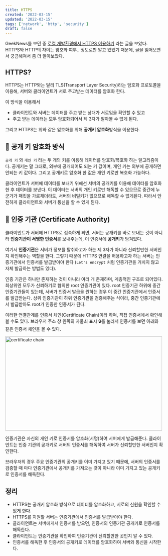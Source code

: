 ```yaml
---
title: HTTPS
created: '2022-03-15'
updated: '2022-03-15'
tags: ['network', 'http', 'security']
draft: false
---
```


GeekNews를 보던 중 [로컬 개발환경에서 HTTPS 이용하기](https://news.hada.io/topic?id=6144) 라는 글을 보았다. HTTPS와 HTTP의 차이는 암호화 여부.. 정도로만 알고 있었기 때문에, 글을 읽어보면서 궁금해져서 좀 더 알아보았다.

## HTTPS?

HTTPS는 HTTP와는 달리 TLS(Transport Layer Security)라는 암호화 프로토콜을 이용해, 서버와 클라이언트가 서로 주고받는 데이터를 암호화 한다.

이 방식을 이용해서

- 클라이언트와 서버는 데이터를 주고 받는 상대가 서로임을 확인할 수 있고
- 주고 받는 데이터는 모두 암호화되어서 제 3자가 알아볼 수 없게 된다.

그리고 HTTPS는 위와 같은 암호화를 위해 **공개키 암호화**방식을 이용한다.

## 🔐 공개 키 암호화 방식

`공개 키` 와 `개인 키` 라는 두 개의 키를 이용해 데이터를 암호화/복호화 하는 알고리즘이다.
공개키는 말 그대로, 외부에 공개되어도 되는 키 값이며, 개인 키는 외부에 공개하면 안되는 키 값이다. 그리고 공개키로 암호화 한 값은 개인 키로만 복호화 가능하다.

클라이언트가 서버에 데이터를 보내기 위해선 서버의 공개키를 이용해 데이터를 암호화한 후 데이터를 보낸다. 이 데이터는 서버의 개인 키로만 해독할 수 있으므로 중간에 누군가가 패킷을 가로채더라도, 서버의 비밀키가 없으므로 해독할 수 없게된다. 따라서 안전하게 클라이언트와 서버가 통신을 할 수 있게 된다.

## 📝 인증 기관 (Certificate Authority)

클라이언트가 서버에 HTTPS로 접속하게 되면, 서버는 공개키를 바로 보내는 것이 아니라 **인증기관이 서명한 인증서**를 보내주는데, 이 인증서에 **공개키**가 담겨있다.

여기서 **인증기관**은 서버가 정보를 탈취하고자 하는 제 3자가 아니라 신뢰할만한 서버인지 확인해주는 역할을 한다. 그렇기 때문에 HTTPS 연결을 허용하고자 하는 서버는 인증기관에서 인증서를 발급받아야 한다 (`Let's encrypt` 처럼 인증기관을 거치지 않고 자체 발급하는 방법도 있다).

인증 기관은 하나만 존재하는 것이 아니라 여러 개 존재하며, 계층적인 구조로 되어있다. 최상위엔 모두가 신뢰하기로 협의한 root 인증기관이 있다. root 인증기관 하위에 중간 인증기관들이 있는데, 서버가 인증서 발급을 원하는 경우 이 중간 인증기관에서 인증서를 발급받는다. 상위 인증기관이 하위 인증기관을 검증해주는 식이라, 중간 인증기관에서 발급받아도 root가 인증한 인증서가 된다.

이러한 연결관계를 인증서 체인(Certificate Chain)이라 하며, 직접 인증서에서 확인해 볼 수도 있다. 브라우저 주소 창 왼쪽의 자물쇠 표시 🔒를 눌러서 인증서를 보면 아래와 같은 인증서 체인을 볼 수 있다.

<Image src="/certificate-chain.png" alt="certificate chain" width="500px " height="300px" />

인증기관은 자신의 개인 키로 인증서를 암호화(서명)하여 서버에게 발급해준다. 클라이언트는 인증 기관의 공개키로 서버의 인증서를 해독하여 서버가 신뢰할만한 서버인지 확인한다.

브라우저의 경우 주요 인증기관의 공개키를 이미 가지고 있기 때문에, 서버의 인증서를 검증할 때 마다 인증기관에서 공개키를 가져오는 것이 아니라 이미 가지고 있는 공개키로 인증서를 해독한다.

## 정리

- HTTPS는 공개키 암호화 방식으로 데이터를 암호화하고, 서로의 신원을 확인할 수 있게 한다.
- HTTPS를 지원할 서버는 인증기관에서 인증서를 발급받아야 한다.
- 클라이언트는 서버에게서 인증서를 받으면, 인증서의 인증기관 공개키로 인증서를 해독한다.
- 클라이언트는 인증기관을 확인하여 인증기관이 신뢰할만한 곳인지 알 수 있다.
- 인증서를 해독한 후 인증서의 공개키로 데이터를 암호화하여 서버와 통신을 시작한다.
